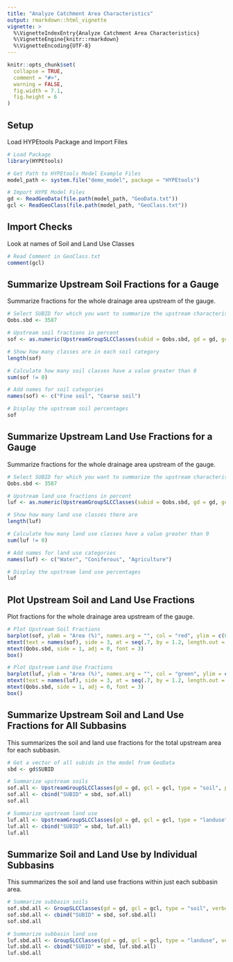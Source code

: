 ```yaml
---
title: "Analyze Catchment Area Characteristics"
output: rmarkdown::html_vignette
vignette: >
  %\VignetteIndexEntry{Analyze Catchment Area Characteristics}
  %\VignetteEngine{knitr::rmarkdown}
  %\VignetteEncoding{UTF-8}
---
```


```r
knitr::opts_chunk$set(
  collapse = TRUE,
  comment = "#>",
  warning = FALSE,
  fig.width = 7.1,
  fig.height = 6
)
```

## Setup
Load HYPEtools Package and Import Files
```r
# Load Package
library(HYPEtools)

# Get Path to HYPEtools Model Example Files
model_path <- system.file("demo_model", package = "HYPEtools")

# Import HYPE Model Files
gd <- ReadGeoData(file.path(model_path, "GeoData.txt"))
gcl <- ReadGeoClass(file.path(model_path, "GeoClass.txt"))
```

## Import Checks
Look at names of Soil and Land Use Classes
```r
# Read Comment in GeoClass.txt
comment(gcl)
```

## Summarize Upstream Soil Fractions for a Gauge
Summarize fractions for the whole drainage area upstream of the gauge.
```r

# Select SUBID for which you want to summarize the upstream characteristics
Qobs.sbd <- 3587

# Upstream soil fractions in percent
sof <- as.numeric(UpstreamGroupSLCClasses(subid = Qobs.sbd, gd = gd, gc = gcl, type = "soil", progbar = F)[, -1] * 100)

# Show how many classes are in each soil category
length(sof)

# Calculate how many soil classes have a value greater than 0
sum(sof != 0)

# Add names for soil categories
names(sof) <- c("Fine soil", "Coarse soil")

# Display the upstream soil percentages
sof
```

## Summarize Upstream Land Use Fractions for a Gauge
Summarize fractions for the whole drainage area upstream of the gauge.
```r

# Select SUBID for which you want to summarize the upstream characteristics
Qobs.sbd <- 3587

# Upstream land use fractions in percent
luf <- as.numeric(UpstreamGroupSLCClasses(subid = Qobs.sbd, gd = gd, gc = gcl, type = "landuse", progbar = F)[, -1] * 100)

# Show how many land use classes there are
length(luf)

# Calculate how many land use classes have a value greater than 0
sum(luf != 0)

# Add names for land use categories
names(luf) <- c("Water", "Coniferous", "Agriculture")

# Display the upstream land use percentages
luf
```

## Plot Upstream Soil and Land Use Fractions
Plot fractions for the whole drainage area upstream of the gauge.
```r
# Plot Upstream Soil Fractions
barplot(sof, ylab = "Area (%)", names.arg = "", col = "red", ylim = c(0, 100), xlab = "Soil fraction")
mtext(text = names(sof), side = 3, at = seq(.7, by = 1.2, length.out = 5), line = -.1, padj = .5, cex = .9, las = 3, adj = 1)
mtext(Qobs.sbd, side = 1, adj = 0, font = 3)
box()

# Plot Upstream Land Use Fractions
barplot(luf, ylab = "Area (%)", names.arg = "", col = "green", ylim = c(0, 100), xlab = "Land use fraction")
mtext(text = names(luf), side = 3, at = seq(.7, by = 1.2, length.out = 8), line = -.1, padj = .5, cex = .9, las = 3, adj = 1)
mtext(Qobs.sbd, side = 1, adj = 0, font = 3)
box()
```

## Summarize Upstream Soil and Land Use Fractions for All Subbasins
This summarizes the soil and land use fractions for the total upstream area for each subbasin.
```r
# Get a vector of all subids in the model from GeoData
sbd <- gd$SUBID

# Summarize upstream soils
sof.all <- UpstreamGroupSLCClasses(gd = gd, gcl = gcl, type = "soil", progbar = F)[, -1] * 100
sof.all <- cbind("SUBID" = sbd, sof.all)
sof.all

# Summarize upstream land use
luf.all <- UpstreamGroupSLCClasses(gd = gd, gcl = gcl, type = "landuse", progbar = F)[, -1] * 100
luf.all <- cbind("SUBID" = sbd, luf.all)
luf.all
```

## Summarize Soil and Land Use by Individual Subbasins
This summarizes the soil and land use fractions within just each subbasin area.
```r
# Summarize subbasin soils
sof.sbd.all <- GroupSLCClasses(gd = gd, gcl = gcl, type = "soil", verbose = F)[, -1] * 100
sof.sbd.all <- cbind("SUBID" = sbd, sof.sbd.all)
sof.sbd.all

# Summarize subbasin land use
luf.sbd.all <- GroupSLCClasses(gd = gd, gcl = gcl, type = "landuse", verbose = F)[, -1] * 100
luf.sbd.all <- cbind("SUBID" = sbd, luf.sbd.all)
luf.sbd.all
```
